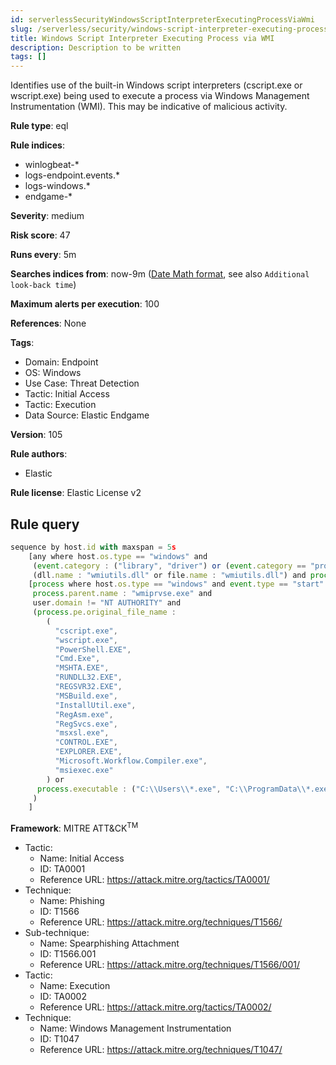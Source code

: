 ```yaml
---
id: serverlessSecurityWindowsScriptInterpreterExecutingProcessViaWmi
slug: /serverless/security/windows-script-interpreter-executing-process-via-wmi
title: Windows Script Interpreter Executing Process via WMI
description: Description to be written
tags: []
---
```


<div id="windows-script-interpreter-executing-process-via-wmi"></div>

Identifies use of the built-in Windows script interpreters (cscript.exe or wscript.exe) being used to execute a process via Windows Management Instrumentation (WMI). This may be indicative of malicious activity.

**Rule type**: eql

**Rule indices**: 

* winlogbeat-*
* logs-endpoint.events.*
* logs-windows.*
* endgame-*

**Severity**: medium

**Risk score**: 47

**Runs every**: 5m

**Searches indices from**: now-9m ([Date Math format](((ref))/common-options.html#date-math), see also <DocLink id="serverlessSecurityRulesUiCreate" section="set-the-rules-schedule">`Additional look-back time`</DocLink>)

**Maximum alerts per execution**: 100

**References**: None

**Tags**: 

* Domain: Endpoint
* OS: Windows
* Use Case: Threat Detection
* Tactic: Initial Access
* Tactic: Execution
* Data Source: Elastic Endgame

**Version**: 105

**Rule authors**: 

* Elastic

**Rule license**: Elastic License v2

## Rule query

```js
sequence by host.id with maxspan = 5s
    [any where host.os.type == "windows" and 
     (event.category : ("library", "driver") or (event.category == "process" and event.action : "Image loaded*")) and
     (dll.name : "wmiutils.dll" or file.name : "wmiutils.dll") and process.name : ("wscript.exe", "cscript.exe")]
    [process where host.os.type == "windows" and event.type == "start" and
     process.parent.name : "wmiprvse.exe" and
     user.domain != "NT AUTHORITY" and
     (process.pe.original_file_name :
        (
          "cscript.exe",
          "wscript.exe",
          "PowerShell.EXE",
          "Cmd.Exe",
          "MSHTA.EXE",
          "RUNDLL32.EXE",
          "REGSVR32.EXE",
          "MSBuild.exe",
          "InstallUtil.exe",
          "RegAsm.exe",
          "RegSvcs.exe",
          "msxsl.exe",
          "CONTROL.EXE",
          "EXPLORER.EXE",
          "Microsoft.Workflow.Compiler.exe",
          "msiexec.exe"
        ) or
      process.executable : ("C:\\Users\\*.exe", "C:\\ProgramData\\*.exe")
     )
    ]

```

**Framework**: MITRE ATT&CK<sup>TM</sup>

* Tactic:
    * Name: Initial Access
    * ID: TA0001
    * Reference URL: https://attack.mitre.org/tactics/TA0001/
* Technique:
    * Name: Phishing
    * ID: T1566
    * Reference URL: https://attack.mitre.org/techniques/T1566/
* Sub-technique:
    * Name: Spearphishing Attachment
    * ID: T1566.001
    * Reference URL: https://attack.mitre.org/techniques/T1566/001/
* Tactic:
    * Name: Execution
    * ID: TA0002
    * Reference URL: https://attack.mitre.org/tactics/TA0002/
* Technique:
    * Name: Windows Management Instrumentation
    * ID: T1047
    * Reference URL: https://attack.mitre.org/techniques/T1047/

